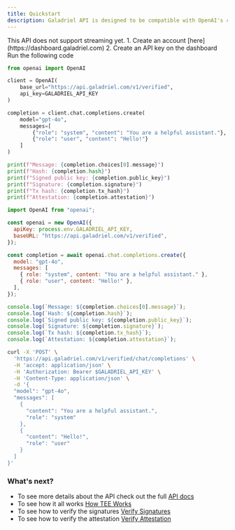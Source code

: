 ```yaml
---
title: Quickstart
description: Galadriel API is designed to be compatible with OpenAI's client libraries, making it easy to use your existing workflows but with an added benefit of prooving that the inference was made as is.
---
```


<Info>
  This API does not support streaming yet.
</Info>

<Steps>
    <Step title="Sign up to get an API key">
    1. Create an account [here](https://dashboard.galadriel.com)
    2. Create an API key on the dashboard
  </Step>
    <Step title="Call the API">
    Run the following code
      <CodeGroup>

```python Python
from openai import OpenAI

client = OpenAI(
    base_url="https://api.galadriel.com/v1/verified",
    api_key=GALADRIEL_API_KEY
)

completion = client.chat.completions.create(
    model="gpt-4o",
    messages=[
        {"role": "system", "content": "You are a helpful assistant."},
        {"role": "user", "content": "Hello!"}
    ]
)

print(f"Message: {completion.choices[0].message}")
print(f"Hash: {completion.hash}")
print(f"Signed public key: {completion.public_key}")
print(f"Signature: {completion.signature}")
print(f"Tx hash: {completion.tx_hash}")
print(f"Attestation: {completion.attestation}")

```

```javascript Javascript
import OpenAI from "openai";

const openai = new OpenAI({
  apiKey: process.env.GALADRIEL_API_KEY,
  baseURL: "https://api.galadriel.com/v1/verified",
});

const completion = await openai.chat.completions.create({
  model: "gpt-4o",
  messages: [
    { role: "system", content: "You are a helpful assistant." },
    { role: "user", content: "Hello!" },
  ],
});

console.log(`Message: ${completion.choices[0].message}`);
console.log(`Hash: ${completion.hash}`);
console.log(`Signed public key: ${completion.public_key}`);
console.log(`Signature: ${completion.signature}`);
console.log(`Tx hash: ${completion.tx_hash}`);
console.log(`Attestation: ${completion.attestation}`);
```

```bash cURL
curl -X 'POST' \
  'https://api.galadriel.com/v1/verified/chat/completions' \
  -H 'accept: application/json' \
  -H 'Authorization: Bearer $GALADRIEL_API_KEY' \
  -H 'Content-Type: application/json' \
  -d '{
  "model": "gpt-4o",
  "messages": [
    {
      "content": "You are a helpful assistant.",
      "role": "system"
    },
    {
      "content": "Hello!",
      "role": "user"
    }
  ]
}'
```

</CodeGroup>
  </Step>
</Steps>

### What's next?
* To see more details about the API check out the full [API docs](/api-reference/verified-chat-completion-API)
* To see how it all works [How TEE Works](/for-agents-developers/how-tee-works)
* To see how to verify the signatures [Verify Signatures](/for-agents-developers/verify-signatures)
* To see how to verify the attestation [Verify Attestation](/for-agents-developers/verify-attestation)
